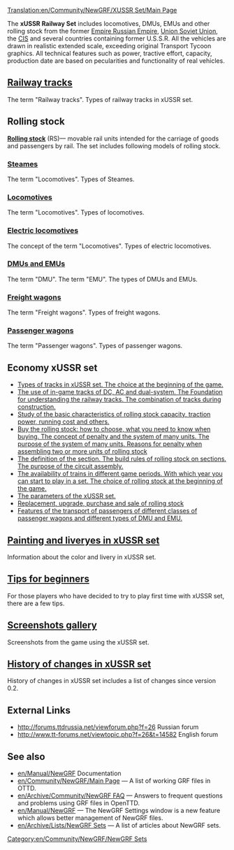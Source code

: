 [[Translation:en/Community/NewGRF/XUSSR Set/Main Page]]


{{en/Community/NewGRF/Infobox NewGRF|setname= xUSSR Set
|screenshot= en/Community/NewGRF/XUSSR Set/Main screenshot EN 1.png
|artist= George, Wowan, Simozzz, Ghost, Rubiroid, Engineer_Keen, Otecan, LitNik
|coder= George 
|focus= en/Community/NewGRF/Addons Trains
|homepage=forums.ttdrussia.net/viewforum.php?f=26
|homepagename= xUSSR Set at ttdrussia.net
|copyright= copyrighted
}}
The '''xUSSR Railway Set''' includes locomotives, DMUs, EMUs and other rolling stock from the former [https://www.wikipedia.org/wiki/Russian Empire Russian Empire], [https://www.wikipedia.org/wiki/Soviet Union Soviet Union], the [https://www.wikipedia.org/wiki/Commonwealth_of_Independent_States CIS] and several countries containing former U.S.S.R. All the vehicles are drawn in realistic extended scale, exceeding original Transport Tycoon graphics. All technical features such as power, tractive effort, capacity, production date are based on pecularities and functionality of real vehicles.


== [https://wiki.openttd.org/XUSSR_Set/Railway_tracks/EN Railway tracks] ==
The term "Railway tracks". Types of railway tracks in xUSSR set.

== Rolling stock ==
[https://en.wikipedia.org/wiki/Rolling_stock '''Rolling stock'''] (RS)— movable rail units intended for the carriage of goods and passengers by rail. The set includes following models of rolling stock.
===[[en/Community/NewGRF/XUSSR Set/Steam|Steames]]===
The term "Locomotives". Types of Steames.

===[[en/Community/NewGRF/XUSSR Set/Diesel locomotive|Locomotives]]===
The term "Locomotives". Types of locomotives.

===[[en/Community/NewGRF/XUSSR Set/Electric locomotive| Electric locomotives]]===
The concept of the term "Locomotives". Types of electric locomotives.

===[[en/Community/NewGRF/XUSSR Set/DMU EMU| DMUs and EMUs]]===
The term "DMU". The term "EMU". The types of DMUs and EMUs.

=== [[en/Community/NewGRF/XUSSR Set/Freight wagon| Freight wagons]] ===
The term "Freight wagons". Types of freight wagons.

===[[en/Community/NewGRF/XUSSR Set/Passenger wagon| Passenger wagons]] ===
The term "Passenger wagons". Types of passenger wagons.

== Economy xUSSR set ==
* [[en/Community/NewGRF/XUSSR Set/Types of tracks in xUSSR set| Types of tracks in xUSSR set. The choice at the beginning of the game.]]
* [[en/Community/NewGRF/XUSSR Set/Application of tracks in the game| The use of in-game tracks of DC, AC and dual-system. The Foundation for understanding the railway tracks. The combination of tracks during construction.]]
* [[en/Community/NewGRF/XUSSR Set/Main features of rolling stock| Study of the basic characteristics of rolling stock capacity, traction power, running cost and others.]]  
* [[en/Community/NewGRF/XUSSR Set/Buy the rolling stock| Buy the rolling stock: how to choose, what you need to know when buying. The concept of penalty and the system of many units. The purpose of the system of many units. Reasons for penalty when assembling two or more units of rolling stock]]
* [[en/Community/NewGRF/XUSSR Set/Concept of the term section| The definition of the section. The build rules of rolling stock on sections. The purpose of the circuit assembly.]]
* [[en/Community/NewGRF/XUSSR Set/Availability of trains in different time periods| The availability of trains in different game periods. With which year you can start to play in a set. The choice of rolling stock at the beginning of the game.]]
* [[en/Community/NewGRF/XUSSR Set/Parameters of the xUSSR set| The parameters of the xUSSR set.]]
* [[en/Community/NewGRF/XUSSR Set/Replacement upgrade purchase and sale of rolling stock| Replacement, upgrade, purchase and sale of rolling stock]]
* [[en/Community/NewGRF/XUSSR Set/Features passenger transportation| Features of the transport of passengers of different classes of passenger wagons and different types of DMU and EMU.]]

== [[en/Community/NewGRF/XUSSR Set/Painting and liveries in xUSSR set| Painting and liveryes in xUSSR set]]  ==
Information about the color and livery in xUSSR set.

==[[en/Community/NewGRF/XUSSR Set/Tips for beginners| Tips for beginners]] ==
For those players who have decided to try to play first time with xUSSR set, there are a few tips.

== [[en/Community/NewGRF/XUSSR Set/Screenshots gallery| Screenshots gallery]] ==
Screenshots from the game using the xUSSR set.

==[[en/Community/NewGRF/XUSSR Set/Change history| History of changes in xUSSR set]]==
History of changes in xUSSR set includes a list of changes since version 0.2.

==External Links==
*http://forums.ttdrussia.net/viewforum.php?f=26 Russian forum
*http://www.tt-forums.net/viewtopic.php?f=26&t=14582 English forum

== See also ==
* [[en/Manual/NewGRF]] Documentation
* [[en/Community/NewGRF/Main Page]] &mdash; A list of working GRF files in OTTD.
* [[en/Archive/Community/NewGRF FAQ]] &mdash; Answers to frequent questions and problems using GRF files in OpenTTD.
* [[en/Manual/NewGRF]] &mdash; The NewGRF Settings window is a new feature which allows better management of NewGRF files. 
* [[en/Archive/Lists/NewGRF Sets]] &mdash; A list of articles about NewGRF sets.

[[Category:en/Community/NewGRF/NewGRF Sets]]